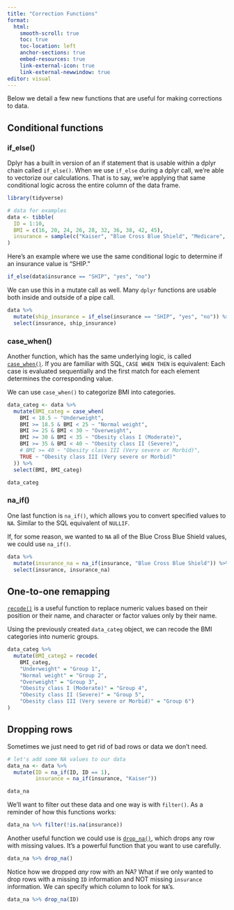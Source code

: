 ```yaml
---
title: "Correction Functions"
format: 
  html:
    smooth-scroll: true
    toc: true
    toc-location: left
    anchor-sections: true
    embed-resources: true
    link-external-icon: true
    link-external-newwindow: true
editor: visual
---
```


Below we detail a few new functions that are useful for making corrections to data.

## Conditional functions

### if_else()

Dplyr has a built in version of an if statement that is usable within a dplyr chain called `if_else()`. When we use `if_else` during a dplyr call, we're able to vectorize our calculations. That is to say, we're applying that same conditional logic across the entire column of the data frame.

```r
library(tidyverse)

# data for examples
data <- tibble(
  ID = 1:10,
  BMI = c(16, 20, 24, 26, 28, 32, 36, 38, 42, 45),
  insurance = sample(c("Kaiser", "Blue Cross Blue Shield", "Medicare", "SHIP"), 10, replace = TRUE)
)
```

Here's an example where we use the same conditional logic to determine if an insurance value is "SHIP."

```r
if_else(data$insurance == "SHIP", "yes", "no")
```

We can use this in a mutate call as well. Many `dplyr` functions are usable both inside and outside of a pipe call.

```r
data %>%
  mutate(ship_insurance = if_else(insurance == "SHIP", "yes", "no")) %>%
  select(insurance, ship_insurance)
```

### case_when()

Another function, which has the same underlying logic, is called [`case_when()`](https://dplyr.tidyverse.org/reference/case_when.html). If you are familiar with SQL, `CASE WHEN THEN` is equivalent: Each case is evaluated sequentially and the first match for each element determines the corresponding value.

We can use `case_when()` to categorize BMI into categories.

```r
data_categ <- data %>%
  mutate(BMI_categ = case_when(
    BMI < 18.5 ~ "Underweight",
    BMI >= 18.5 & BMI < 25 ~ "Normal weight",
    BMI >= 25 & BMI < 30 ~ "Overweight",
    BMI >= 30 & BMI < 35 ~ "Obesity class I (Moderate)",
    BMI >= 35 & BMI < 40 ~ "Obesity class II (Severe)",
    # BMI >= 40 ~ "Obesity class III (Very severe or Morbid)",
    TRUE ~ "Obesity class III (Very severe or Morbid)"
  )) %>%
  select(BMI, BMI_categ)

data_categ
```

### na_if()

One last function is `na_if()`, which allows you to convert specified values to `NA`. Similar to the SQL equivalent of `NULLIF`.

If, for some reason, we wanted to `NA` all of the Blue Cross Blue Shield values, we could use `na_if()`.

```r
data %>%
  mutate(insurance_na = na_if(insurance, "Blue Cross Blue Shield")) %>%
  select(insurance, insurance_na)
```

## One-to-one remapping

[`recode()`](https://dplyr.tidyverse.org/reference/recode.html) is a useful function to replace numeric values based on their position or their name, and character or factor values only by their name.

Using the previously created `data_categ` object, we can recode the BMI categories into numeric groups.

```r
data_categ %>% 
  mutate(BMI_categ2 = recode(
    BMI_categ,
    "Underweight" = "Group 1", 
    "Normal weight" = "Group 2", 
    "Overweight" = "Group 3",
    "Obesity class I (Moderate)" = "Group 4",
    "Obesity class II (Severe)" = "Group 5",
    "Obesity class III (Very severe or Morbid)" = "Group 6")
)
```

## Dropping rows

Sometimes we just need to get rid of bad rows or data we don't need.

```r
# let's add some NA values to our data
data_na <- data %>%
  mutate(ID = na_if(ID, ID == 1),
         insurance = na_if(insurance, "Kaiser"))

data_na
```

We'll want to filter out these data and one way is with `filter()`. As a reminder of how this functions works:

```r
data_na %>% filter(!is.na(insurance))
```

Another useful function we could use is [`drop_na()`](https://tidyr.tidyverse.org/reference/drop_na.html), which drops any row with missing values. It's a powerful function that you want to use carefully.

```r
data_na %>% drop_na()
```

Notice how we dropped *any* row with an NA? What if we only wanted to drop rows with a missing `ID` information and NOT missing `insurance` information. We can specify which column to look for `NA`'s.

```r
data_na %>% drop_na(ID)
```
